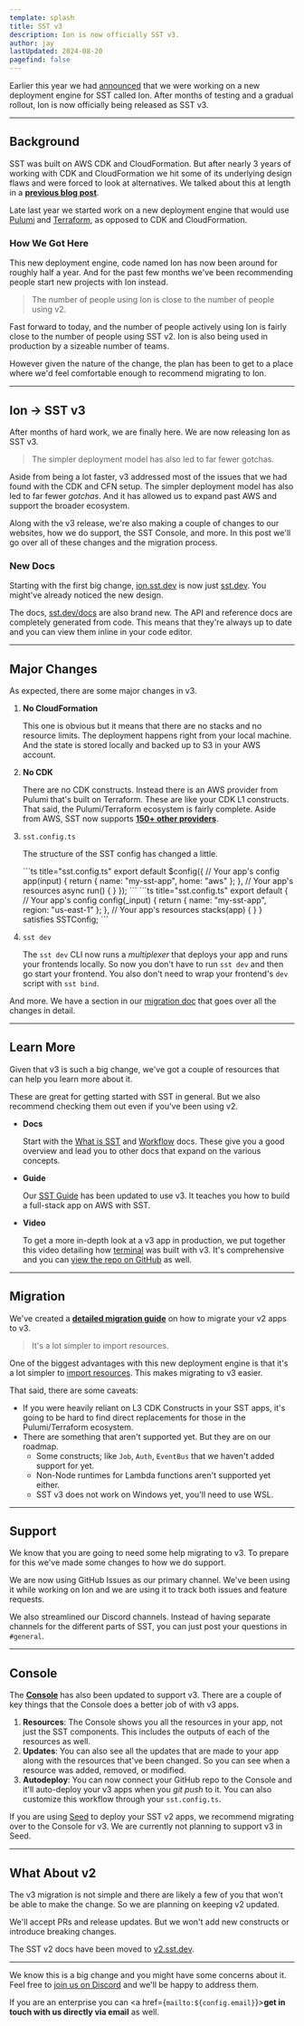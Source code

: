 ```yaml
---
template: splash
title: SST v3
description: Ion is now officially SST v3.
author: jay
lastUpdated: 2024-08-20
pagefind: false
---
```



Earlier this year we had [announced](/blog/moving-away-from-cdk) that we were working on a new deployment engine for SST called Ion. After months of testing and a gradual rollout, Ion is now officially being released as SST v3.

---

## Background

SST was built on AWS CDK and CloudFormation. But after nearly 3 years of working with CDK and CloudFormation we hit some of its underlying design flaws and were forced to look at alternatives. We talked about this at length in a [**previous blog post**](/blog/moving-away-from-cdk).

Late last year we started work on a new deployment engine that would use [Pulumi](https://www.pulumi.com) and [Terraform](https://www.terraform.io), as opposed to CDK and CloudFormation.

### How We Got Here

This new deployment engine, code named Ion has now been around for roughly half a year. And for the past few months we've been recommending people start new projects with Ion instead.

> The number of people using Ion is close to the number of people using v2.

Fast forward to today, and the number of people actively using Ion is fairly close to the number of people using SST v2. Ion is also being used in production by a sizeable number of teams.

However given the nature of the change, the plan has been to get to a place where we'd feel comfortable enough to recommend migrating to Ion.

---

## Ion → SST v3

After months of hard work, we are finally here. We are now releasing Ion as SST v3.

> The simpler deployment model has also led to far fewer gotchas.

Aside from being a lot faster, v3 addressed most of the issues that we had found with the CDK and CFN setup. The simpler deployment model has also led to far fewer _gotchas_. And it has allowed us to expand past AWS and support the broader ecosystem.

Along with the v3 release, we're also making a couple of changes to our websites, how we do support, the SST Console, and more. In this post we'll go over all of these changes and the migration process.

### New Docs

Starting with the first big change, [ion.sst.dev](https://ion.sst.dev) is now just [sst.dev](https://sst.dev). You might've already noticed the new design.

The docs, [sst.dev/docs](/docs/) are also brand new. The API and reference docs are completely generated from code. This means that they're always up to date and you can view them inline in your code editor.

---

## Major Changes

As expected, there are some major changes in v3.

1. **No CloudFormation**

   This one is obvious but it means that there are no stacks and no resource limits. The deployment happens right from your local machine. And the state is stored locally and backed up to S3 in your AWS account.

2. **No CDK**

   There are no CDK constructs. Instead there is an AWS provider from Pulumi that's built on Terraform. These are like your CDK L1 constructs. That said, the Pulumi/Terraform ecosystem is fairly complete. Aside from AWS, SST now supports [**150+ other providers**](/docs/all-providers#directory).

3. `sst.config.ts`

   The structure of the SST config has changed a little.

   <Tabs>
     <TabItem label="v3">
     ```ts title="sst.config.ts"
     export default $config({
       // Your app's config
       app(input) {
         return {
           name: "my-sst-app",
           home: "aws"
         };
       },
       // Your app's resources
       async run() { }
     });
     ```
     </TabItem>
     <TabItem label="v2">
     ```ts title="sst.config.ts"
     export default {
       // Your app's config
       config(_input) {
         return {
           name: "my-sst-app",
           region: "us-east-1"
         };
       },
       // Your app's resources
       stacks(app) { }
     } satisfies SSTConfig;
     ```
     </TabItem>
   </Tabs>

4. `sst dev`

   The `sst dev` CLI now runs a _multiplexer_ that deploys your app and runs your frontends locally. So now you don't have to run `sst dev` and then go start your frontend. You also don't need to wrap your frontend's `dev` script with `sst bind`.

And more. We have a section in our [migration doc](/docs/migrate-from-v2#major-changes) that goes over all the changes in detail.

---

## Learn More

Given that v3 is such a big change, we've got a couple of resources that can help you learn more about it.

These are great for getting started with SST in general. But we also recommend checking them out even if you've been using v2.

- **Docs**
  
  Start with the [What is SST](/docs/) and [Workflow](/docs/workflow/) docs. These give you a good overview and lead you to other docs that expand on the various concepts.

- **Guide**

  Our [SST Guide](https://guide.sst.dev) has been updated to use v3. It teaches you how to build a full-stack app on AWS with SST.

- **Video**

  To get a more in-depth look at a v3 app in production, we put together this video detailing how [terminal](https://www.terminal.shop) was built with v3. It's comprehensive and you can [view the repo on GitHub](https://github.com/terminaldotshop/terminal) as well.

  <YouTube id="POlZS8PcyZw" posterQuality="high" />

---

## Migration

We've created a [**detailed migration guide**](/docs/migrate-from-v2) on how to migrate your v2 apps to v3.

> It's a lot simpler to import resources.

One of the biggest advantages with this new deployment engine is that it's a lot simpler to [import resources](/docs/import-resources). This makes migrating to v3 easier.

That said, there are some caveats:

- If you were heavily reliant on L3 CDK Constructs in your SST apps, it's going to be hard to find direct replacements for those in the Pulumi/Terraform ecosystem.
- There are something that aren't supported yet. But they are on our roadmap.
  - Some constructs; like `Job`, `Auth`, `EventBus` that we haven't added support for yet.
  - Non-Node runtimes for Lambda functions aren't supported yet either.
  - SST v3 does not work on Windows yet, you'll need to use WSL.

---

## Support

We know that you are going to need some help migrating to v3. To prepare for this we've made some changes to how we do support.

We are now using GitHub Issues as our primary channel. We've been using it while working on Ion and we are using it to track both issues and feature requests.

We also streamlined our Discord channels. Instead of having separate channels for the different parts of SST, you can just post your questions in `#general`.

---

## Console

The [**Console**](/docs/console/) has also been updated to support v3. There are a couple of key things that the Console does a better job of with v3 apps.

1. **Resources**:
   The Console shows you all the resources in your app, not just the SST components. This includes the outputs of each of the resources as well.
2. **Updates**:
   You can also see all the updates that are made to your app along with the resources that've been changed. So you can see when a resource was added, removed, or modified.
3. **Autodeploy**:
   You can now connect your GitHub repo to the Console and it'll auto-deploy your v3 apps when you _git push_ to it. You can also customize this workflow through your `sst.config.ts`. 

If you are using [Seed](https://seed.run) to deploy your SST v2 apps, we recommend migrating over to the Console for v3. We are currently not planning to support v3 in Seed.

---

## What About v2

The v3 migration is not simple and there are likely a few of you that won't be able to make the change. So we are planning on keeping v2 updated.

We'll accept PRs and release updates. But we won't add new constructs or introduce breaking changes.

The SST v2 docs have been moved to [v2.sst.dev](https://v2.sst.dev).

---

We know this is a big change and you might have some concerns about it. Feel free to <a href={config.discord}>join us on Discord</a> and we'll be happy to address them.

If you are an enterprise you can <a href={`mailto:${config.email}`}>**get in touch with us directly via email**</a> as well.
